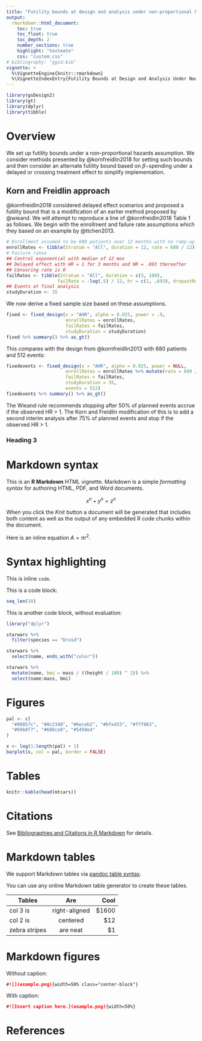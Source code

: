 ```yaml
---
title: "Futility bounds at design and analysis under non-proportional hazards"
output:
  rmarkdown::html_document:
    toc: true
    toc_float: true
    toc_depth: 2
    number_sections: true
    highlight: "textmate"
    css: "custom.css"
# bibliography: "ggsd.bib"
vignette: >
  %\VignetteEngine{knitr::rmarkdown}
  %\VignetteIndexEntry{Futility Bounds at Design and Analysis Under Non-proportional Hazards}
---
```



```r
library(gsDesign2)
library(gt)
library(dplyr)
library(tibble)
```


# Overview

We set up futility bounds under a non-proportional hazards assumption.
We consider methods presented by @kornfreidlin2018 for setting such bounds and then consider an alternate futility bound based on $\beta-$spending under a delayed or crossing treatment effect to simplify implementation.

## Korn and Freidlin approach

@kornfreidlin2018 considered delayed effect scenarios and proposed a futility bound that is a modification of an earlier method proposed by @wieand. 
We will attempt to reproduce a line of @kornfreidlin2018 Table 1 as follows.
We begin with the enrollment and failure rate assumptions which they based on an example by @ttchen2013.

```r
# Enrollment assumed to be 680 patients over 12 months with no ramp-up
enrollRates <- tibble(Stratum = "All", duration = 12, rate = 680 / 12)
# Failure rates
## Control exponential with median of 12 mos
## Delayed effect with HR = 1 for 3 months and HR = .693 thereafter
## Censoring rate is 0
failRates <- tibble(Stratum = "All", duration = c(3, 100), 
                   failRate = -log(.5) / 12, hr = c(1, .693), dropoutRate = 0)
## Events at final analysis
studyDuration <- 35 
```

We now derive a fixed sample size based on these assumptions.

```r
fixed <- fixed_design(x = "AHR", alpha = 0.025, power = .9, 
                      enrollRates = enrollRates,
                      failRates = failRates,
                      studyDuration = studyDuration)
fixed %>% summary() %>% as_gt()
```


This compares with the design from @kornfreidlin2013 with 680 patients and 512 events:

 
```r
fixedevents <- fixed_design(x = "AHR", alpha = 0.025, power = NULL, 
                      enrollRates = enrollRates %>% mutate(rate = 680 / 12),
                      failRates = failRates,
                      studyDuration = 35,
                      events = 512)
fixedevents %>% summary() %>% as_gt()
```


The Wieand rule recommends stopping after 50% of planned events accrue if the observed HR > 1.
The Korn and Freidlin modification of this is to add a second interim analysis after 75% of planned events and stop if the observed HR > 1.



### Heading 3

# Markdown syntax

This is an **R Markdown** HTML vignette. Markdown is a simple _formatting syntax_
for authoring HTML, PDF, and Word documents.

$$x^n + y^n = z^n$$

When you click the _Knit_ button a document will be generated that includes both
content as well as the output of any embedded R code chunks within the document.

Here is an inline equation $A = \pi r^2$.

# Syntax highlighting

This is inline `code`.

This is a code block:

```r
seq_len(10)
```

This is another code block, without evaluation:

```r
library("dplyr")

starwars %>% 
  filter(species == "Droid")

starwars %>% 
  select(name, ends_with("color"))

starwars %>% 
  mutate(name, bmi = mass / ((height / 100) ^ 2)) %>%
  select(name:mass, bmi)
```

# Figures

```r
pal <- c(
  "#00857c", "#0c2340", "#6eceb2", "#bfed33", "#fff063",
  "#69b8f7", "#688ce8", "#5450e4"
)

x <- log(1:length(pal) + 1)
barplot(x, col = pal, border = FALSE)
```

# Tables

```r
knitr::kable(head(mtcars))
```

# Citations

See [Bibliographies and Citations in R Markdown](https://rmarkdown.rstudio.com/authoring_bibliographies_and_citations.html)
for details.

# Markdown tables

We support Markdown tables via
[pandoc table syntax](https://pandoc.org/MANUAL.html#tables).

You can use any online Markdown table generator to create these tables.

| Tables        | Are           | Cool  |
| ------------- |:-------------:| -----:|
| col 3 is      | right-aligned | $1600 |
| col 2 is      | centered      |   $12 |
| zebra stripes | are neat      |    $1 |

# Markdown figures

Without caption:

```markdown
#![](example.png){width=50% class="center-block"}
```

With caption:

```markdown
#![Insert caption here.](example.png){width=50%}
```

# References
